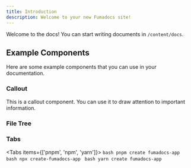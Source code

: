 ```yaml
---
title: Introduction
description: Welcome to your new Fumadocs site!
---
```



Welcome to the docs! You can start writing documents in `/content/docs`.

## Example Components

Here are some example components that you can use in your documentation.

### Callout

<Callout title="Heads up!">
  This is a callout component. You can use it to draw attention to important information.
</Callout>

### File Tree

<Files>
  <Folder name="app" defaultOpen>
    <Folder name="docs" defaultOpen>
        <File name="layout.tsx" />
        <File name="page.tsx" />
    </Folder>
    <File name="layout.tsx" />
    <File name="page.tsx" />
  </Folder>
  <Folder name="content" defaultOpen>
    <Folder name="docs" defaultOpen>
        <File name="introduction.mdx" />
    </Folder>
  </Folder>
</Files>

### Tabs

<Tabs items={['pnpm', 'npm', 'yarn']}>
  <Tab value="pnpm">
    ```bash
    pnpm create fumadocs-app
    ```
  </Tab>
  <Tab value="npm">
    ```bash
    npx create-fumadocs-app
    ```
  </Tab>
  <Tab value="yarn">
    ```bash
    yarn create fumadocs-app
    ```
  </Tab>
</Tabs>
